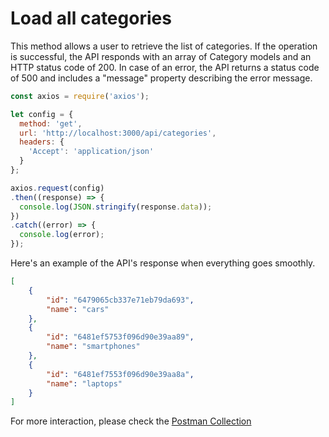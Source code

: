 # Load all categories

This method allows a user to retrieve the list of categories. If the operation is successful,
the API responds with an array of Category models and an HTTP status code of 200. In case of an error,
the API returns a status code of 500 and includes a "message" property describing the error message.


```js copy showLineNumbers filename="categories/fetch-all.js"
const axios = require('axios');

let config = {
  method: 'get',
  url: 'http://localhost:3000/api/categories',
  headers: {
    'Accept': 'application/json'
  }
};

axios.request(config)
.then((response) => {
  console.log(JSON.stringify(response.data));
})
.catch((error) => {
  console.log(error);
});

```

Here's an example of the API's response when everything goes smoothly.

```json copy filename="API Response"
[
    {
        "id": "6479065cb337e71eb79da693",
        "name": "cars"
    },
    {
        "id": "6481ef5753f096d90e39aa89",
        "name": "smartphones"
    },
    {
        "id": "6481ef7553f096d90e39aa8a",
        "name": "laptops"
    }
]
```

For more interaction, please check the [Postman Collection](https://postman.com)
